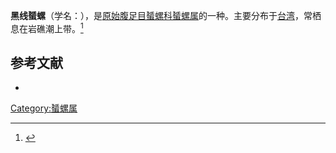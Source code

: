 {{Speciesbox
| name = 黑线蜑螺
| image = Sea Snail (Nerita balteata) (15120677234).jpg
| image_width = 
| genus = Nerita
| species = balteata
| authority = {{tsl|en|Lovell Augustus Reeve|洛弗爾·奧古斯都·里夫|Reeve}}, 1855
}}
'''黑线蜑螺'''（学名：''{{lang|la|Nerita balteata}}''），是[[原始腹足目|原始腹足目]][[蜑螺科|蜑螺科]][[蜑螺属|蜑螺属]]的一种。主要分布于[[台湾|台湾]]，常栖息在岩礁潮上带。<ref>{{cite web|url=http://shell.sinica.edu.tw/chinese/shellbase_detail.php?science_no=197|title=国际贝库：黑线蜑螺|publisher=台湾贝类资料库|accessdate=2009-08-11|archive-date=2016-03-04|archive-url=https://web.archive.org/web/20160304105555/http://shell.sinica.edu.tw/chinese/shellbase_detail.php?science_no=197|dead-url=no}}</ref>

== 参考文献 ==
{{reflist|2}}
* {{TaiBNET| zh=黑線蜑螺 | id=314331 | binomial=Nerita balteata | authority=Reeve, 1855 | var= | accessdate=2013-01-24}}
{{Taxonbar|from=Q3657202}}

[[Category:蜑螺属|Category:蜑螺属]]